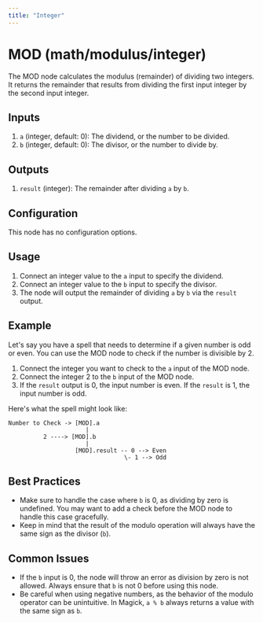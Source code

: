 ```yaml
---
title: "Integer"
---
```


# MOD (math/modulus/integer)

The MOD node calculates the modulus (remainder) of dividing two integers. It returns the remainder that results from dividing the first input integer by the second input integer.

## Inputs

1. `a` (integer, default: 0): The dividend, or the number to be divided.
2. `b` (integer, default: 0): The divisor, or the number to divide by.

## Outputs

1. `result` (integer): The remainder after dividing `a` by `b`.

## Configuration

This node has no configuration options.

## Usage

1. Connect an integer value to the `a` input to specify the dividend.
2. Connect an integer value to the `b` input to specify the divisor.
3. The node will output the remainder of dividing `a` by `b` via the `result` output.

## Example

Let's say you have a spell that needs to determine if a given number is odd or even. You can use the MOD node to check if the number is divisible by 2.

1. Connect the integer you want to check to the `a` input of the MOD node.
2. Connect the integer 2 to the `b` input of the MOD node.
3. If the `result` output is 0, the input number is even. If the `result` is 1, the input number is odd.

Here's what the spell might look like:

```
Number to Check -> [MOD].a
                      |
          2 ----> [MOD].b
                      |
                   [MOD].result -- 0 --> Even
                                 \- 1 --> Odd
```

## Best Practices

- Make sure to handle the case where `b` is 0, as dividing by zero is undefined. You may want to add a check before the MOD node to handle this case gracefully.
- Keep in mind that the result of the modulo operation will always have the same sign as the divisor (`b`). 

## Common Issues

- If the `b` input is 0, the node will throw an error as division by zero is not allowed. Always ensure that `b` is not 0 before using this node.
- Be careful when using negative numbers, as the behavior of the modulo operator can be unintuitive. In Magick, `a % b` always returns a value with the same sign as `b`.